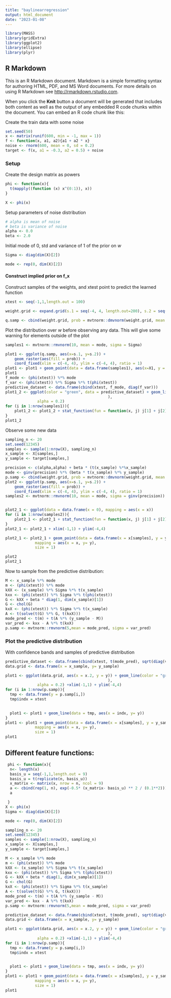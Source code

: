 ```yaml
---
title: "baylinearregression"
output: html_document
date: "2023-01-08"
---
```


```r
library(MASS)
library(gridExtra)
library(ggplot2)
library(ellipse)
library(plyr)
```

## R Markdown

This is an R Markdown document. Markdown is a simple formatting syntax for authoring HTML, PDF, and MS Word documents. For more details on using R Markdown see <http://rmarkdown.rstudio.com>.

When you click the **Knit** button a document will be generated that includes both content as well as the output of any embedded R code chunks within the document. You can embed an R code chunk like this:

Create the train data with some noise

```r
set.seed(50)
x <- matrix(runif(600, min = -1, max = 1))
f <- function(x, a1, a2){a1 + a2 * x}
noise <- rnorm(600, mean = 0, sd = 0.2)
target <- f(x, a1 = -0.3, a2 = 0.5) + noise
```

### Setup
Create the design matrix as powers
```r
phi <- function(x){
  t(mapply((function (x) x^(0:1)), x))
}

X <- phi(x)
```

Setup parameters of noise distribution
```r
# alpha is mean of noise
# beta is variance of noise
alpha <- 0.0
beta <- 2.0
```

Initial mode of 0, std and variance of 1 of the prior on $w$
```r
Sigma <- diag(dim(X)[2]) 

mode <- rep(0, dim(X)[2])
```

#### Construct implied prior on f_x

Construct samples of the weights, and xtest point to predict the learned function

```r
xtest <- seq(-1,1,length.out = 100)

weight.grid <- expand.grid(s.1 = seq(-4, 4, length.out=200), s.2 = seq(-4, 4, length.out=200))

q.samp <- cbind(weight.grid, prob = mvtnorm::dmvnorm(weight.grid, mean = mode, sigma = Sigma))

```

Plot the distribution over $w$ before observing any data.
This will give some warning for elements outside of the plot

```r
samples1 <- mvtnorm::rmvnorm(10, mean = mode, sigma = Sigma)

plot1 <- ggplot(q.samp, aes(x=s.1, y=s.2)) + 
    geom_raster(aes(fill = prob)) +
    coord_fixed(xlim = c(-4, 4), ylim = c(-4, 4), ratio = 1)
plot1 <- plot1 + geom_point(data = data.frame(samples1), aes(x=X1, y = X2))
plot1
f_mode <- (phi(xtest)) %*% mode
f_var <- (phi(xtest)) %*% Sigma %*% t(phi(xtest))
predictive_dataset <- data.frame(cbind(xtest, f_mode, diag(f_var)))
plot1_2 <- ggplot(color = "green", data = predictive_dataset) + geom_line(aes(x = xtest, y = V2)) + geom_ribbon(data = predictive_dataset, aes(x= xtest, y = V2, ymin = V2- 2*V3, ymax = V2 + 2*V3, 
                                             ),
              alpha = 0.2) 
for (i in 1:nrow(samples1)){
    plot1_2 <- plot1_2 + stat_function(fun = function(x, j) j[1] + j[2] * x, args = list(j=samples1[i,]))
}
plot1_2

```
Observe some new data

```r
sampling_n <- 20
set.seed(12345)
samples <- sample(1:nrow(X), sampling_n)
x_sample <- X[samples,]
y_sample <- target[samples,]

```


```r
precision <- c(alpha,alpha) + beta * (t(x_sample) %*%x_sample)
mode <- ginv(precision) %*% (beta * t(x_sample) %*% y_sample)
p.samp <- cbind(weight.grid, prob = mvtnorm::dmvnorm(weight.grid, mean = mode, sigma = ginv(precision)))
plot2 <- ggplot(p.samp, aes(x=s.1, y=s.2)) + 
    geom_raster(aes(fill = prob)) +
    coord_fixed(xlim = c(-4, 4), ylim = c(-4, 4), ratio = 1)
samples2 <- mvtnorm::rmvnorm(10, mean = mode, sigma = ginv(precision))


plot2_1 <- ggplot(data = data.frame(x = 0), mapping = aes(x = x))
for (i in 1:nrow(samples2)){
    plot2_1 <- plot2_1 + stat_function(fun = function(x, j) j[1] + j[2] * x, args = list(j=samples2[i,]))
}
plot2_1 <- plot2_1 + xlim(-1,1) + ylim(-4,4)

plot2_1 <- plot2_1 + geom_point(data = data.frame(x = x[samples], y = y_sample), 
             mapping = aes(x = x, y= y), 
             size = 1)

plot2
plot2_1
```
Now to sample from the predictive distribution:


```r
M <- x_sample %*% mode
m <- (phi(xtest)) %*% mode
kXX <- (x_sample) %*% Sigma %*% t(x_sample)
kxx <- (phi(xtest)) %*% Sigma %*% t(phi(xtest))
G <- kXX + beta * diag(1, dim(x_sample)[1])
G <- chol(G)
kxX <- (phi(xtest)) %*% Sigma %*% t(x_sample)
A <- t(solve(t(G) %*% G, t(kxX)))
mode_pred <- t(m) + t(A %*% (y_sample - M))
var_pred <- kxx - A %*% t(kxX)
p.samp <- mvtnorm::rmvnorm(5,mean = mode_pred, sigma = var_pred) 
```


### Plot the predictive distribution

With confidence bands and samples of predictive distribution

```r
predictive_dataset <- data.frame(cbind(xtest, t(mode_pred), sqrt(diag(var_pred))))
data.grid <- data.frame(x = x_sample, y= y_sample)

plot1 <- ggplot(data.grid, aes(x = x.2, y = y)) + geom_line(color = "green", data = predictive_dataset, aes(x = xtest, y = V2)) + geom_ribbon(data = predictive_dataset, aes(x= xtest, y = V2, ymin = V2- 2*V3, ymax = V2 + 2*V3, 
                                             ),
              alpha = 0.2) +xlim(-1,1) + ylim(-4,4)
for (i in 1:nrow(p.samp)){
  tmp <- data.frame(y = p.samp[i,])
  tmp$indx = xtest
  

  plot1 <- plot1 + geom_line(data = tmp, aes(x = indx, y= y)) 
}
plot1 <- plot1 + geom_point(data = data.frame(x = x[samples], y = y_sample), 
             mapping = aes(x = x, y= y), 
             size = 1)
plot1
```

## Different feature functions:

```r
 phi <- function(x){
  n<- length(x)
  basis_u = seq(-1,1,length.out = 9)
  basis_u = t(replicate(n, basis_u))
  x_matrix <- matrix(x, nrow = n, ncol = 9)
  a <- cbind(rep(1, n), exp(-0.5* (x_matrix- basis_u) ** 2 / (0.1**2)))
  a

 }
X <- phi(x)
Sigma <- diag(dim(X)[2]) 

mode <- rep(0, dim(X)[2])

sampling_n <- 20
set.seed(12345)
samples <- sample(1:nrow(X), sampling_n)
x_sample <- X[samples,]
y_sample <- target[samples,]

M <- x_sample %*% mode
m <- (phi(xtest)) %*% mode
kXX <- (x_sample) %*% Sigma %*% t(x_sample)
kxx <- (phi(xtest)) %*% Sigma %*% t(phi(xtest))
G <- kXX + beta * diag(1, dim(x_sample)[1])
G <- chol(G)
kxX <- (phi(xtest)) %*% Sigma %*% t(x_sample)
A <- t(solve(t(G) %*% G, t(kxX)))
mode_pred <- t(m) + t(A %*% (y_sample - M))
var_pred <- kxx - A %*% t(kxX)
p.samp <- mvtnorm::rmvnorm(5,mean = mode_pred, sigma = var_pred) 

predictive_dataset <- data.frame(cbind(xtest, t(mode_pred), sqrt(diag(var_pred))))
data.grid <- data.frame(x = x_sample, y= y_sample)

plot1 <- ggplot(data.grid, aes(x = x.2, y = y)) + geom_line(color = "green", data = predictive_dataset, aes(x = xtest, y = V2)) + geom_ribbon(data = predictive_dataset, aes(x= xtest, y = V2, ymin = V2- 2*V3, ymax = V2 + 2*V3, 
                                             ),
              alpha = 0.2) +xlim(-1,1) + ylim(-4,4)
for (i in 1:nrow(p.samp)){
  tmp <- data.frame(y = p.samp[i,])
  tmp$indx = xtest
  

  plot1 <- plot1 + geom_line(data = tmp, aes(x = indx, y= y)) 
}
plot1 <- plot1 + geom_point(data = data.frame(x = x[samples], y = y_sample), 
             mapping = aes(x = x, y= y), 
             size = 1)
plot1

```
